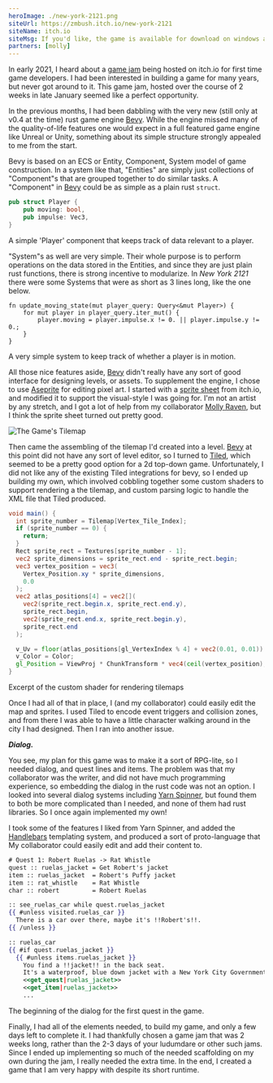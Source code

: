 ```yaml
---
heroImage: ./new-york-2121.png
siteUrl: https://zmbush.itch.io/new-york-2121
siteName: itch.io
siteMsg: If you'd like, the game is available for download on windows at
partners: [molly]
---
```


In early 2021, I heard about a [game jam][mfgj] being hosted on itch.io for
first time game developers. I had been interested in building a game for many
years, but never got around to it. This game jam, hosted over the course of 2
weeks in late January seemed like a perfect opportunity.

In the previous months, I had been dabbling with the very new (still only at
v0.4 at the time) rust game engine [Bevy][bevy]. While the engine missed many of
the quality-of-life features one would expect in a full featured game engine
like Unreal or Unity, something about its simple structure strongly appealed to
me from the start.

Bevy is based on an ECS or Entity, Component, System model of game construction.
In a system like that, "Entities" are simply just collections of "Component"s
that are grouped together to do similar tasks. A "Component" in [Bevy][bevy]
could be as simple as a plain rust `struct`.

```rust
pub struct Player {
    pub moving: bool,
    pub impulse: Vec3,
}
```

<Caption>
  A simple &apos;Player&apos; component that keeps track of data relevant to a player.
</Caption>

"System"s as well are very simple. Their whole purpose is to perform operations
on the data stored in the Entities, and since they are just plain rust
functions, there is strong incentive to modularize. In _New York 2121_ there
were some Systems that were as short as 3 lines long, like the one below.

```rust{2-4}
fn update_moving_state(mut player_query: Query<&mut Player>) {
    for mut player in player_query.iter_mut() {
        player.moving = player.impulse.x != 0. || player.impulse.y != 0.;
    }
}
```

<Caption>A very simple system to keep track of whether a player is in motion.</Caption>

All those nice features aside, [Bevy][bevy] didn't really have any sort of good
interface for designing levels, or assets. To supplement the engine, I chose to
use [Aseprite][aseprite] for editing pixel art. I started with a [sprite
sheet][kenney] from itch.io, and modified it to support the visual-style I was
going for. I'm not an artist by any stretch, and I got a lot of help from my
collaborator [Molly Raven](https://mollyraven.com), but I think the sprite sheet
turned out pretty good.

![The Game's Tilemap](./tilemap.png 'I started with a sprite sheet and added to it')

Then came the assembling of the tilemap I'd created into a level. [Bevy][bevy]
at this point did not have any sort of level editor, so I turned to
[Tiled][tiled], which seemed to be a pretty good option for a 2d top-down game.
Unfortunately, I did not like any of the existing Tiled integrations for bevy,
so I ended up building my own, which involved cobbling together some custom
shaders to support rendering a the tilemap, and custom parsing logic to handle
the XML file that Tiled produced.

```glsl
void main() {
  int sprite_number = Tilemap[Vertex_Tile_Index];
  if (sprite_number == 0) {
    return;
  }
  Rect sprite_rect = Textures[sprite_number - 1];
  vec2 sprite_dimensions = sprite_rect.end - sprite_rect.begin;
  vec3 vertex_position = vec3(
    Vertex_Position.xy * sprite_dimensions,
    0.0
  );
  vec2 atlas_positions[4] = vec2[](
    vec2(sprite_rect.begin.x, sprite_rect.end.y),
    sprite_rect.begin,
    vec2(sprite_rect.end.x, sprite_rect.begin.y),
    sprite_rect.end
  );

  v_Uv = floor(atlas_positions[gl_VertexIndex % 4] + vec2(0.01, 0.01)) / AtlasSize;
  v_Color = Color;
  gl_Position = ViewProj * ChunkTransform * vec4(ceil(vertex_position), 1.0);
}
```

<Caption>Excerpt of the custom shader for rendering tilemaps</Caption>

Once I had all of that in place, I (and my collaborator) could easily edit the
map and sprites. I used Tiled to encode event triggers and collision zones, and
from there I was able to have a little character walking around in the city I
had designed. Then I ran into another issue.

_**Dialog.**_

You see, my plan for this game was to make it a sort of RPG-lite, so I needed
dialog, and quest lines and items. The problem was that my collaborator was the
writer, and did not have much programming experience, so embedding the dialog in
the rust code was not an option. I looked into several dialog systems including
[Yarn Spinner][yarnspinner], but found them to both be more complicated than I
needed, and none of them had rust libraries. So I once again implemented my own!

I took some of the features I liked from Yarn Spinner, and added the
[Handlebars][handlebars] templating system, and produced a sort of
proto-language that My collaborator could easily edit and add their content to.

```handlebars
# Quest 1: Robert Ruelas -> Rat Whistle
quest :: ruelas_jacket = Get Robert's jacket
item :: ruelas_jacket  = Robert's Puffy jacket
item :: rat_whistle    = Rat Whistle
char :: robert         = Robert Ruelas

:: see_ruelas_car while quest.ruelas_jacket
{{ #unless visited.ruelas_car }}
  There is a car over there, maybe it's !!Robert's!!.
{{ /unless }}

:: ruelas_car
{{ #if quest.ruelas_jacket }}
  {{ #unless items.ruelas_jacket }}
    You find a !!jacket!! in the back seat.
    It's a waterproof, blue down jacket with a New York City Government badge on it.
    <<get_quest|ruelas_jacket>>
    <<get_item|ruelas_jacket>>
    ...
```

<Caption>The beginning of the dialog for the first quest in the game.</Caption>

Finally, I had all of the elements needed, to build my game, and only a few days
left to complete it. I had thankfully chosen a game jam that was 2 weeks long,
rather than the 2-3 days of your ludumdare or other such jams. Since I ended up
implementing so much of the needed scaffolding on my own during the jam, I
really needed the extra time. In the end, I created a game that I am very happy
with despite its short runtime.

[mfgj]: https://itch.io/jam/my-first-game-jam-winter-2021 'My First Game Jam: Winter 2021'
[bevy]: https://bevyengine.org/ 'A refreshingly simple data-driven game engine built in Rust'
[aseprite]: https://www.aseprite.org/ 'Animated Sprite Editor & Pixel Art Tool'
[kenney]: https://kenney-assets.itch.io/rpg-urban-kit 'RPG Urban Kit'
[tiled]: https://www.mapeditor.org/ 'Flexible level editor'
[yarnspinner]: https://yarnspinner.dev/ 'The friendly tool for writing game dialog'
[handlebars]: https://docs.rs/handlebars/ 'Handlebars templating system'
